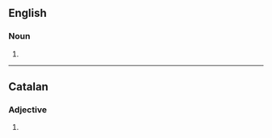 {{also|Imperials}}

==English==

===Noun===
{{head|en|noun plural form}}

# {{plural of|imperial|lang=en}}

----

==Catalan==

===Adjective===
{{head|ca|adjective form}}

# {{plural of|imperial|lang=ca}}